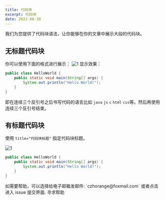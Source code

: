 ```yaml
---
title: 代码块
excerpt: 代码块
date: 2022-08-30
---
```


我们为您提供了代码块语法，让你能够在你的文章中展示大段的代码块。

## 无标题代码块

你可以使用下面的格式进行展示：
![1](https://jetzihan-img.oss-cn-beijing.aliyuncs.com/blog/20220830155953.png)
显示效果：

```java
public class HelloWorld {
    public static void main(String[] args) {
        System.out.println("Hello World!");
    }
}
```

即在连续三个反引号之后书写代码的语言比如 `java` `js` `c` `html` `css`等。然后再使用连续三个反引号结束。

## 有标题代码块

使用 `title="代码块标题"` 指定代码块标题。

![1](https://jetzihan-img.oss-cn-beijing.aliyuncs.com/blog/20220830160321.png)

```java title="代码块标题"
public class HelloWorld {
    public static void main(String[] args) {
        System.out.println("Hello World!");
    }
}
```

<Tips title="遇到问题？">
  如需要帮助，可以选择给电子邮箱发邮件: `czhorange@foxmail.com` 或者点击进入
  issue 提交界面.
  <To to="https://github.com/inannan423/Daymd/issues">寻求帮助</To>
</Tips>
